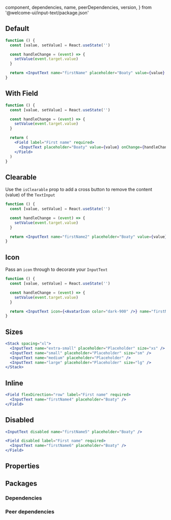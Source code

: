 
  component,
  dependencies,
  name,
  peerDependencies,
  version,
} from '@welcome-ui/input-text/package.json'

<showcase
  version={version}
  name={name}
  component={component}
  description="Allows user to get some text informations in one line."
/>

## Default

```jsx
function () {
  const [value, setValue] = React.useState('')

  const handleChange = (event) => {
    setValue(event.target.value)
  }

  return <InputText name="firstName" placeholder="Boaty" value={value} onChange={handleChange} />
}
```

## With Field

```jsx
function () {
  const [value, setValue] = React.useState('')

  const handleChange = (event) => {
    setValue(event.target.value)
  }

  return (
    <Field label="First name" required>
      <InputText placeholder="Boaty" value={value} onChange={handleChange} />
    </Field>
  )
}
```

## Clearable

Use the `isClearable` prop to add a cross button to remove the content (value) of the `TextInput`

```jsx
function () {
  const [value, setValue] = React.useState('')

  const handleChange = (event) => {
    setValue(event.target.value)
  }

  return <InputText name="firstName2" placeholder="Boaty" value={value} onChange={handleChange} isClearable />
}
```

## Icon

Pass an `icon` through to decorate your `InputText`

```jsx
function () {
  const [value, setValue] = React.useState('')

  const handleChange = (event) => {
    setValue(event.target.value)
  }

  return <InputText icon={<AvatarIcon color="dark-900" />} name="firstName3" placeholder="Boaty" value={value} onChange={handleChange} />
}
```

## Sizes

```jsx
<Stack spacing="xl">
  <InputText name="extra-small" placeholder="Placeholder" size="xs" />
  <InputText name="small" placeholder="Placeholder" size="sm" />
  <InputText name="medium" placeholder="Placeholder" />
  <InputText name="large" placeholder="Placeholder" size="lg" />
</Stack>
```

## Inline

```jsx
<Field flexDirection="row" label="First name" required>
  <InputText name="firstName4" placeholder="Boaty" />
</Field>
```

## Disabled

```jsx
<InputText disabled name="firstName5" placeholder="Boaty" />

<Field disabled label="First name" required>
  <InputText name="firstName6" placeholder="Boaty" />
</Field>
```

## Properties

<props propTypes={props.propTypes.InputText} />

## Packages

### Dependencies

<dependencies dependencies={dependencies} />

### Peer dependencies

<dependencies dependencies={peerDependencies} />

<pagination />
